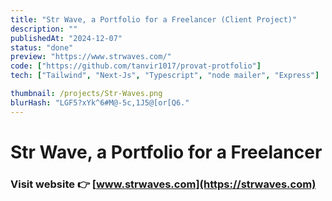 ```yaml
---
title: "Str Wave, a Portfolio for a Freelancer (Client Project)"
description: ""
publishedAt: "2024-12-07"
status: "done"
preview: "https://www.strwaves.com/"
code: ["https://github.com/tanvir1017/provat-protfolio"]
tech: ["Tailwind", "Next-Js", "Typescript", "node mailer", "Express"]

thumbnail: /projects/Str-Waves.png
blurHash: "LGF5?xYk^6#M@-5c,1J5@[or[Q6."
---
```


# Str Wave, a Portfolio for a Freelancer

### Visit website 👉 [www.strwaves.com](https://strwaves.com)
